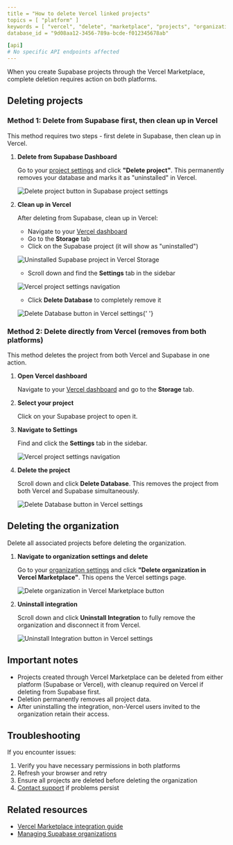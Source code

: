 ```yaml
---
title = "How to delete Vercel linked projects"
topics = [ "platform" ]
keywords = [ "vercel", "delete", "marketplace", "projects", "organization" ]
database_id = "9d08aa12-3456-789a-bcde-f012345678ab"

[api]
# No specific API endpoints affected
---
```


When you create Supabase projects through the Vercel Marketplace, complete deletion requires action on both platforms.

## Deleting projects

### Method 1: Delete from Supabase first, then clean up in Vercel

This method requires two steps - first delete in Supabase, then clean up in Vercel.

1. **Delete from Supabase Dashboard**

   Go to your [project settings](https://supabase.com/dashboard/project/_/settings/general) and click **"Delete project"**. This permanently removes your database and marks it as "uninstalled" in Vercel.

   <Image
     alt="Delete project button in Supabase project settings"
     src="/docs/img/troubleshooting/54428354-a1f4-4c44-bd03-d87f4b925d94.png"
     zoomable
   />

2. **Clean up in Vercel**

   After deleting from Supabase, clean up in Vercel:

   - Navigate to your [Vercel dashboard](https://vercel.com/dashboard)
   - Go to the **Storage** tab
   - Click on the Supabase project (it will show as "uninstalled")

   <Image
     alt="Uninstalled Supabase project in Vercel Storage"
     src="/docs/img/troubleshooting/cf450bca-aad3-4783-ae3b-5cc83e0afa54.png"
     zoomable
   />

   - Scroll down and find the **Settings** tab in the sidebar

   <Image
     alt="Vercel project settings navigation"
     src="/docs/img/troubleshooting/da70bc33-f123-4567-8901-abcdef123456.png"
     zoomable
   />

   - Click **Delete Database** to completely remove it

   <Image
     alt="Delete Database button in Vercel settings"
     src="/docs/img/troubleshooting/c4e7b193-4567-8901-abcd-ef1234567890.png"
     zoomable
   />{' '}

### Method 2: Delete directly from Vercel (removes from both platforms)

This method deletes the project from both Vercel and Supabase in one action.

1. **Open Vercel dashboard**

   Navigate to your [Vercel dashboard](https://vercel.com/dashboard) and go to the **Storage** tab.

2. **Select your project**

   Click on your Supabase project to open it.

3. **Navigate to Settings**

   Find and click the **Settings** tab in the sidebar.

   <Image
     alt="Vercel project settings navigation"
     src="/docs/img/troubleshooting/da70bc33-f123-4567-8901-abcdef123456.png"
     zoomable
   />

4. **Delete the project**

   Scroll down and click **Delete Database**. This removes the project from both Vercel and Supabase simultaneously.

   <Image
     alt="Delete Database button in Vercel settings"
     src="/docs/img/troubleshooting/c4e7b193-4567-8901-abcd-ef1234567890.png"
     zoomable
   />

## Deleting the organization

<Admonition type="caution">

Delete all associated projects before deleting the organization.

</Admonition>

1. **Navigate to organization settings and delete**

   Go to your [organization settings](https://supabase.com/dashboard/org/_/general) and click **"Delete organization in Vercel Marketplace"**. This opens the Vercel settings page.

   <Image
     alt="Delete organization in Vercel Marketplace button"
     src="/docs/img/troubleshooting/ff01bba8-abcd-ef12-3456-7890abcdef12.png"
     zoomable
   />

2. **Uninstall integration**

   Scroll down and click **Uninstall Integration** to fully remove the organization and disconnect it from Vercel.

   <Image
     alt="Uninstall Integration button in Vercel settings"
     src="/docs/img/troubleshooting/f294a4d6-ef12-3456-7890-abcdef123456.png"
     zoomable
   />

## Important notes

- Projects created through Vercel Marketplace can be deleted from either platform (Supabase or Vercel), with cleanup required on Vercel if deleting from Supabase first.
- Deletion permanently removes all project data.
- After uninstalling the integration, non-Vercel users invited to the organization retain their access.

## Troubleshooting

If you encounter issues:

1. Verify you have necessary permissions in both platforms
2. Refresh your browser and retry
3. Ensure all projects are deleted before deleting the organization
4. [Contact support](https://supabase.com/dashboard/support/new) if problems persist

## Related resources

- [Vercel Marketplace integration guide](/docs/guides/integrations/vercel-marketplace)
- [Managing Supabase organizations](/docs/guides/platform/access-control)
